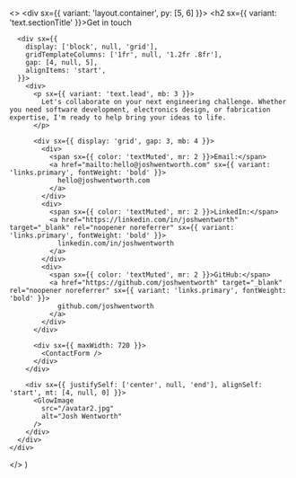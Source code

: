 
  <>
    <div sx={{ variant: 'layout.container', py: [5, 6] }}>
      <h2 sx={{ variant: 'text.sectionTitle' }}>Get in touch</h2>

      <div sx={{
        display: ['block', null, 'grid'],
        gridTemplateColumns: ['1fr', null, '1.2fr .8fr'],
        gap: [4, null, 5],
        alignItems: 'start',
      }}>
        <div>
          <p sx={{ variant: 'text.lead', mb: 3 }}>
            Let's collaborate on your next engineering challenge. Whether you need software development, electronics design, or fabrication expertise, I'm ready to help bring your ideas to life.
          </p>

          <div sx={{ display: 'grid', gap: 3, mb: 4 }}>
            <div>
              <span sx={{ color: 'textMuted', mr: 2 }}>Email:</span>
              <a href="mailto:hello@joshwentworth.com" sx={{ variant: 'links.primary', fontWeight: 'bold' }}>
                hello@joshwentworth.com
              </a>
            </div>
            <div>
              <span sx={{ color: 'textMuted', mr: 2 }}>LinkedIn:</span>
              <a href="https://linkedin.com/in/joshwentworth" target="_blank" rel="noopener noreferrer" sx={{ variant: 'links.primary', fontWeight: 'bold' }}>
                linkedin.com/in/joshwentworth
              </a>
            </div>
            <div>
              <span sx={{ color: 'textMuted', mr: 2 }}>GitHub:</span>
              <a href="https://github.com/joshwentworth" target="_blank" rel="noopener noreferrer" sx={{ variant: 'links.primary', fontWeight: 'bold' }}>
                github.com/joshwentworth
              </a>
            </div>
          </div>

          <div sx={{ maxWidth: 720 }}>
            <ContactForm />
          </div>
        </div>

        <div sx={{ justifySelf: ['center', null, 'end'], alignSelf: 'start', mt: [4, null, 0] }}>
          <GlowImage
            src="/avatar2.jpg"
            alt="Josh Wentworth"
          />
        </div>
      </div>
    </div>

  </>
)
